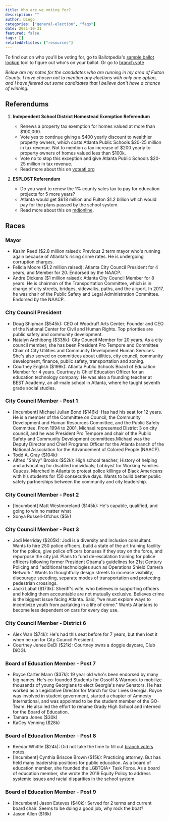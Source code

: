 ```yaml
---
title: Who are we voting for?
description: ""
author: Diego
categories: ["general-election", "faqs"]
date: 2021-10-31
featured: false
tags: []
relatedArticles: ["resources"]
---
```


To find out on who you'll be voting for, go to Ballotpedia's [sample ballot lookup](https://ballotpedia.org/Sample_Ballot_Lookup) tool to figure out who's on your ballot.
Or go to [branch.vote](https://www.branch.vote/)

_Below are my notes for the candidates who are running in my area of Fulton County._
_I have chosen not to mention any elections with only one option, and I have filtered out some candidates that I believe don't have a chance of winning._

## Referendums

1. **Independent School District Homestead Exemption Referendum**

   - Renews a property tax exemption for homes valued at more than \$100,000.
   - Vote yes to continue giving a $400 yearly discount to wealthier property owners, which costs Atlanta Public Schools $20-25 million in tax revenue. Not to mention a tax increase of $200 yearly to property owners of homes valued less than $100k.
   - Vote no to stop this exception and give Atlanta Public Schools \$20-25 million in tax revenue.
   - Read more about this on [voteatl.org](https://voteatl.org/city-of-atlanta-independent-school-district-homestead-exemption)

2. **ESPLOST Referendum**

   - Do you want to renew the 1% county sales tax to pay for education projects for 5 more years?
   - Atlanta would get $618 million and Fulton $1.2 billion which would pay for the plans passed by the school system.
   - Read more about this on [mdjonline](https://www.mdjonline.com/neighbor_newspapers/fulton-s-next-esplost-to-provide-1-2b-for-capital-projects/article_851c7ce2-d02d-11eb-9753-53426ee03ef7.html).

## Races

### Mayor

- Kasim Reed (\$2.8 million raised): Previous 2 term mayor who's running again because of Atlanta's rising crime rates. He is undergoing corruption charges.
- Felicia Moore (\$1.2 million raised): Atlanta City Council President for 4 years, and Member for 20. Endorsed by the NAACP.
- Andre Dickens (\$1 million raised): Atlanta City Council Member for 8 years. He is chairman of the Transportation Committee, which is in charge of city streets, bridges, sidewalks, paths, and the airport. In 2017, he was chair of the Public Safety and Legal Administration Committee. Endorsed by the NAACP.

### City Council President

- Doug Shipman (\$545k): CEO of Woodruff Arts Center; Founder and CEO of the National Center for Civil and Human Rights. Top priorities are public safety and community development.
- Natalyn Archibong (\$335k): City Council Member for 20 years. As a city council member, she has been President Pro Tempore and Committee Chair of City Utilities and Community Development Human Services. She's also served on committees about utilities, city council, community development, finance, public safety, transportation and zoning.
- Courtney English (\$199k): Atlanta Public Schools Board of Education Member for 4 years. Courtney is Chief Education Officer for an education technology company. He was also a founding teacher at BEST Academy, an all-male school in Atlanta, where he taught seventh grade social studies.

### City Council Member - Post 1

- [Incumbent] Michael Julian Bond (\$146k): Has had his seat for 12 years. He is a member of the Committee on Council, the Community Development and Human Resources Committee, and the Public Safety Committee. From 1994 to 2001, Michael represented District 3 on city council, and he was President Pro Tempore and chair of the Public Safety and Community Development committees.Michael was the Deputy Director and Chief Programs Officer for the Atlanta branch of the National Association for the Advancement of Colored People (NAACP).
- Todd A. Gray (\$104k):
- Alfred "Shivy" Brooks (\$52k): High school teacher; History of helping and advocating for disabled individuals; Lobbyist for Working Families Caucus. Marched in Atlanta to protest police killings of Black Americans with his students for 150 consecutive days. Wants to build better public safety partnerships between the community and city leadership.

### City Council Member - Post 2

- [Incumbent] Matt Westmoreland (\$145k): He's capable, qualified, and going to win no matter what
- Sonya Russell-Ofchus (\$5k)

### City Council Member - Post 3

- Jodi Merriday (\$205k): Jodi is a diversity and inclusion consultant. Wants to hire 250 police officers, build a state of the art training facility for the police, give police officers bonuses if they stay on the force, and repurpose the city jail. Plans to fund de-escalation training for police officers following former President Obama's guidelines for 21st Century Policing and "additional technologies such as Operations Shield Camera Network." Wants to thoughtfully design streets to increase visibility, discourage speeding, separate modes of transportation and protecting pedestrian crossings.
- Jacki Labat (\$173k): Sheriff's wife, who believes in supporting officers and holding them accountable are not mutually exclusive. Believes crime is the biggest issue facing Atlanta. Said, "we must explore ways to incentivize youth from partaking in a life of crime." Wants Atlantans to become less dependent on cars for every day use.

### City Council Member - District 6

- Alex Wan (\$74k): He's had this seat before for 7 years, but then lost it when he ran for City Council President.
- Courtney Jenee DeDi (\$21k): Courtney owns a doggie daycare, Club DiOGI.

### Board of Education Member - Post 7

- Royce Carter Mann (\$37k): 19 year old who's been endorsed by many big names. He's co-founded Students for Ossoff & Warnock to mobilize thousands of young Georgians to elect Georgia's new Senators. He has worked as a Legislative Director for March for Our Lives Georgia. Royce was involved in student government, started a chapter of Amnesty International, and was appointed to be the student member of the GO-Team. He also led the effort to rename Grady High School and interned for the Board of Education.
- Tamara Jones (\$30k)
- KaCey Venning (\$28k)

### Board of Education Member - Post 8

- Keedar Whittle (\$24k): Did not take the time to fill out [branch.vote's](https://www.branch.vote/) notes.
- [Incumbent] Cynthia Briscoe Brown (\$15k): Practicing attorney. But has held many leadership positions for public education. As a board of education member, she founded the LGBTQIA+ Task Force.​ As a board of education member, she wrote the 2019 Equity Policy to address systemic issues and racial disparities in the school system.

### Board of Education Member - Post 9

- [Incumbent] Jason Esteves (\$40k): Served for 2 terms and current board chair. Seems to be doing a good job, why rock the boat?
- Jason Allen (\$16k)
